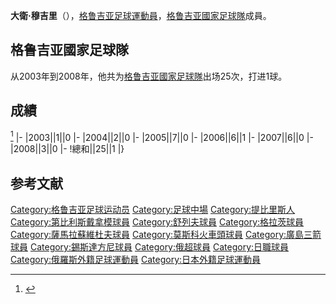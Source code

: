 {{expand|time=2017-01-01T15:19:55+00:00}}
{{Infobox football biography
|name=大衛·穆吉里
|image=MujiriDavit.JPG
|fullname=Davit Mujiri
|birth_date={{Birth date and age|1978|1|2}}
|cityofbirth=[[第比利斯|第比利斯]]
|countryofbirth=[[格鲁吉亚|格鲁吉亚]]
|height=
|position=[[中场|中场]]
|currentclub=
|years=1994-1998<br/>1999-2001<br/>2001-2005<br/>2005-2008<br/>2008-2009<br/>2010<br/>2011<br/>2012
|clubs=[[第比利斯迪纳摩足球俱乐部|第比利斯戴拿模]]<br/>[[舒列夫足球會|舒列夫]]<br/>[[格拉茲風暴體育俱樂部|格拉茨]]<br/>[[萨马拉苏维埃之翼足球俱乐部|薩馬拉]]<br/>[[莫斯科火車頭足球俱樂部|莫斯科火車頭]]<br/>[[第比利斯迪纳摩足球俱乐部|第比利斯戴拿模]]<br/>[[廣島三箭|廣島三箭]]<br/>[[泽斯塔波尼足球俱乐部|錫斯達方尼]]
|caps(goals)=
|nationalyears=2003-2008
|nationalteam=[[格鲁吉亚國家足球隊|格鲁吉亚]]
|nationalcaps(goals)=25 (1)
}}
'''大衛·穆吉里'''（{{Bd|1978年|1月2日||}}），[[格鲁吉亚|格鲁吉亚]][[足球|足球]][[運動員|運動員]]，[[格鲁吉亚國家足球隊|格鲁吉亚國家足球隊]]成員。

==格鲁吉亚國家足球隊==
从2003年到2008年，他共为[[格鲁吉亚國家足球隊|格鲁吉亚國家足球隊]]出场25次，打进1球。

==成績==
<ref>{{Cite web |url=http://www.national-football-teams.com/player/2522/Davit_Mujiri.html |title=National Football Teams |accessdate=2017-01-01 |archive-date=2013-08-25 |archive-url=https://www.webcitation.org/6J8JBjtZL?url=http://www.national-football-teams.com/player/2522/Davit_Mujiri.html |dead-url=no }}</ref>
{{Football player national team statistics|GEO}}
|-
|2003||1||0
|-
|2004||2||0
|-
|2005||7||0
|-
|2006||6||1
|-
|2007||6||0
|-
|2008||3||0
|-
!總和||25||1
|}

==参考文献==
{{Reflist}}

{{Soccer-player-stub}}
{{DEFAULTSORT: Mujiri, Davit}}

[[Category:格鲁吉亚足球运动员|Category:格鲁吉亚足球运动员]]
[[Category:足球中場|Category:足球中場]]
[[Category:提比里斯人|Category:提比里斯人]]
[[Category:第比利斯戴拿模球員|Category:第比利斯戴拿模球員]]
[[Category:舒列夫球員|Category:舒列夫球員]]
[[Category:格拉茨球員|Category:格拉茨球員]]
[[Category:薩馬拉蘇維杜夫球員|Category:薩馬拉蘇維杜夫球員]]
[[Category:莫斯科火車頭球員|Category:莫斯科火車頭球員]]
[[Category:廣島三箭球員|Category:廣島三箭球員]]
[[Category:錫斯達方尼球員|Category:錫斯達方尼球員]]
[[Category:俄超球員|Category:俄超球員]]
[[Category:日職球員|Category:日職球員]]
[[Category:俄羅斯外籍足球運動員|Category:俄羅斯外籍足球運動員]]
[[Category:日本外籍足球運動員|Category:日本外籍足球運動員]]